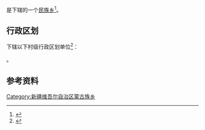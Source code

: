 {{中国乡级行政区|65/42/21/208/000}}

'''{{PAGENAMEBASE}}'''是{{PRC admin/fullname|65/42/21/208/000|3}}下辖的一个[[民族乡|民族乡]]<ref>{{PRC admin/ref sgc|{{PRC admin/parent|65/42/21/208/000}}}}</ref>。

== 行政区划 ==
{{PAGENAMEBASE}}下辖以下村级行政区划单位<ref>{{PRC admin/ref sgc|65/42/21/208/000}}</ref>：

{{PRC admin/children|65/42/21/208/000}}。

== 参考资料 ==
{{reflist}}

{{新疆行政区划小作品}}
{{PRC admin/navcat|65/42/21/208/000}}
[[Category:新疆维吾尔自治区蒙古族乡|Category:新疆维吾尔自治区蒙古族乡]]